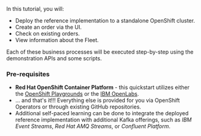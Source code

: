 In this tutorial, you will:

- Deploy the reference implementation to a standalone OpenShift cluster.
- Create an order via the UI.
- Check on existing orders.
- View information about the Fleet.

Each of these business processes will be executed step-by-step using the demonstration APIs and some scripts.

### Pre-requisites

- **Red Hat OpenShift Container Platform** - this quickstart utilizes either the [OpenShift Playgrounds](https://learn.openshift.com/playgrounds/openshift45/) or the [IBM OpenLabs](https://developer.ibm.com/openlabs/openshift).
- ... and that's it!!! Everything else is provided for you via OpenShift Operators or through existing GitHub repositories.
- Additional self-paced learning can be done to integrate the deployed reference implementation with additional Kafka offerings, such as _IBM Event Streams_, _Red Hat AMQ Streams_, or _Confluent Platform_.
